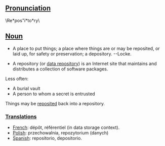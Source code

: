==[[Pronunciation]]==

\Re*pos"i*to*ry\ 

==[[Noun]]==

* A place to put things; a place where things are or may be reposited, or laid up, for safety or preservation; a depository. --Locke.

* A repository (or [[data repository]]) is an Internet site that maintains and distributes a collection of software packages.

Less often:
* A burial vault 
* A person to whom a secret is entrusted

Things may be [[reposited]] back into a repository.

===[[Translation]]s===
*[[French]]: dépôt, référentiel (in data storage context).
*[[Polish]]: przechowalnia, repozytorium (danych)
*[[Spanish]]: repositorio, depositorio.